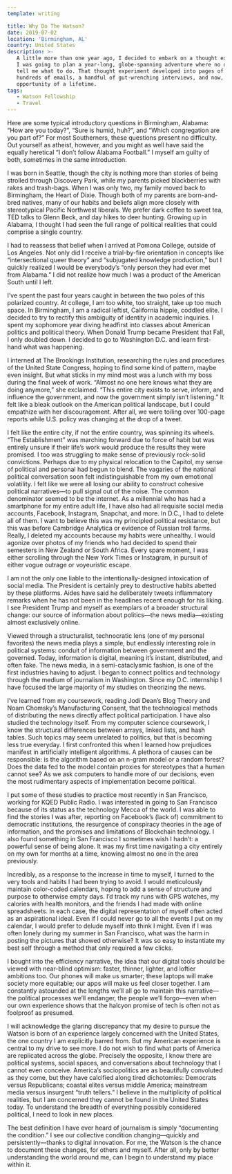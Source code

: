 ```yaml
---
template: writing

title: Why Do The Watson?
date: 2019-07-02
location: 'Birmingham, AL'
country: United States
description: >-
   A little more than one year ago, I decided to embark on a thought experiment.
   I was going to plan a year-long, globe-spanning adventure where no one could
   tell me what to do. That thought experiment developed into pages of writing,
   hundreds of emails, a handful of gut-wrenching interviews, and now, the
   opportunity of a lifetime.
tags:
   - Watson Fellowship
   - Travel
---
```


Here are some typical introductory questions in Birmingham, Alabama: “How are
you today?”, “Sure is humid, huh?”, and “Which congregation are you part of?”
For most Southerners, these questions present no difficulty. Out yourself as
atheist, however, and you might as well have said the equally heretical “I don’t
follow Alabama Football.” I myself am guilty of both, sometimes in the same
introduction.

I was born in Seattle, though the city is nothing more than stories of being
strolled through Discovery Park, while my parents picked blackberries with rakes
and trash-bags. When I was only two, my family moved back to Birmingham, the
Heart of Dixie. Though both of my parents are born-and-bred natives, many of our
habits and beliefs align more closely with stereotypical Pacific Northwest
liberals. We prefer dark coffee to sweet tea, TED talks to Glenn Beck, and day
hikes to deer hunting. Growing up in Alabama, I thought I had seen the full
range of political realities that could comprise a single country.

I had to reassess that belief when I arrived at Pomona College, outside of Los
Angeles. Not only did I receive a trial-by-fire orientation in concepts like
“intersectional queer theory” and “subjugated knowledge production,” but I
quickly realized I would be everybody’s “only person they had ever met from
Alabama.” I did not realize how much I was a product of the American South until
I left.

I’ve spent the past four years caught in between the two poles of this polarized
country. At college, I am too white, too straight, take up too much space. In
Birmingham, I am a radical leftist, California hippie, coddled elite. I decided
to try to rectify this ambiguity of identity in academic inquiries. I spent my
sophomore year diving headfirst into classes about American politics and
political theory. When Donald Trump became President that Fall, I only doubled
down. I decided to go to Washington D.C. and learn first-hand what was
happening.

I interned at The Brookings Institution, researching the rules and procedures of
the United State Congress, hoping to find some kind of pattern, maybe even
insight. But what sticks in my mind most was a lunch with my boss during the
final week of work. “Almost no one here knows what they are doing anymore,” she
exclaimed. “This entire city exists to serve, inform, and influence the
government, and now the government simply isn’t listening.” It felt like a bleak
outlook on the American political landscape, but I could empathize with her
discouragement. After all, we were toiling over 100-page reports while U.S.
policy was changing at the drop of a tweet.

I felt like the entire city, if not the entire country, was spinning its wheels.
“The Establishment” was marching forward due to force of habit but was entirely
unsure if their life’s work would produce the results they were promised. I too
was struggling to make sense of previously rock-solid convictions. Perhaps due
to my physical relocation to the Capitol, my sense of political and personal had
begun to blend. The vagaries of the national political conversation soon felt
indistinguishable from my own emotional volatility. I felt like we were all
losing our ability to construct cohesive political narratives—to pull signal out
of the noise. The common denominator seemed to be the internet. As a millennial
who has had a smartphone for my entire adult life, I have also had all requisite
social media accounts, Facebook, Instagram, Snapchat, and more. In D.C., I had
to delete all of them. I want to believe this was my principled political
resistance, but this was before Cambridge Analytica or evidence of Russian troll
farms. Really, I deleted my accounts because my habits were unhealthy. I would
agonize over photos of my friends who had decided to spend their semesters in
New Zealand or South Africa. Every spare moment, I was either scrolling through
the New York Times or Instagram, in pursuit of either vogue outrage or
voyeuristic escape.

I am not the only one liable to the intentionally-designed intoxication of
social media. The President is certainly prey to destructive habits abetted by
these platforms. Aides have said he deliberately tweets inflammatory remarks
when he has not been in the headlines recent enough for his liking. I see
President Trump and myself as exemplars of a broader structural change: our
source of information about politics—the news media—existing almost exclusively
online.

Viewed through a structuralist, technocratic lens (one of my personal favorites)
the news media plays a simple, but endlessly interesting role in political
systems: conduit of information between government and the governed. Today,
information is digital, meaning it’s instant, distributed, and often fake. The
news media, in a semi-cataclysmic fashion, is one of the first industries having
to adjust. I began to connect politics and technology through the medium of
journalism in Washington. Since my D.C. internship I have focused the large
majority of my studies on theorizing the news.

I’ve learned from my coursework, reading Jodi Dean’s Blog Theory and Noam
Chomsky’s Manufacturing Consent, that the technological methods of distributing
the news directly affect political participation. I have also studied the
technology itself. From my computer science coursework, I know the structural
differences between arrays, linked lists, and hash tables. Such topics may seem
unrelated to politics, but that is becoming less true everyday. I first
confronted this when I learned how prejudices manifest in artificially
intelligent algorithms. A plethora of causes can be responsible: is the
algorithm based on an n-gram model or a random forest? Does the data fed to the
model contain proxies for stereotypes that a human cannot see? As we ask
computers to handle more of our decisions, even the most rudimentary aspects of
implementation become political.

I put some of these studies to practice most recently in San Francisco, working
for KQED Public Radio. I was interested in going to San Francisco because of its
status as the technology Mecca of the world. I was able to find the stories I
was after, reporting on Facebook’s (lack of) commitment to democratic
institutions, the resurgence of conspiracy theories in the age of information,
and the promises and limitations of Blockchain technology. I also found
something in San Francisco I sometimes wish I hadn’t: a powerful sense of being
alone. It was my first time navigating a city entirely on my own for months at a
time, knowing almost no one in the area previously.

Incredibly, as a response to the increase in time to myself, I turned to the
very tools and habits I had been trying to avoid. I would meticulously maintain
color-coded calendars, hoping to add a sense of structure and purpose to
otherwise empty days. I’d track my runs with GPS watches, my calories with
health monitors, and the friends I had made with online spreadsheets. In each
case, the digital representation of myself often acted as an aspirational ideal.
Even if I could never go to all the events I put on my calendar, I would prefer
to delude myself into think I might. Even if I was often lonely during my summer
in San Francisco, what was the harm in posting the pictures that showed
otherwise? It was so easy to instantiate my best self through a method that only
required a few clicks.

I bought into the efficiency narrative, the idea that our digital tools should
be viewed with near-blind optimism: faster, thinner, lighter, and loftier
ambitions too. Our phones will make us smarter; these laptops will make society
more equitable; our apps will make us feel closer together. I am constantly
astounded at the lengths we’ll all go to maintain this narrative—the political
processes we’ll endanger, the people we’ll forgo—even when our own experience
shows that the halcyon promise of tech is often not as foolproof as presumed.

I will acknowledge the glaring discrepancy that my desire to pursue the Watson
is born of an experience largely concerned with the United States, the one
country I am explicitly barred from. But my American experience is central to my
drive to see more. I do not wish to find what parts of America are replicated
across the globe. Precisely the opposite, I know there are political systems,
social spaces, and conversations about technology that I cannot even conceive.
America’s sociopolitics are as beautifully convoluted as they come, but they
have calcified along tired dichotomies: Democrats versus Republicans; coastal
elites versus middle America; mainstream media versus insurgent “truth tellers.”
I believe in the multiplicity of political realities, but I am concerned they
cannot be found in the United States today. To understand the breadth of
everything possibly considered political, I need to look in new places.

The best definition I have ever heard of journalism is simply “documenting the
condition.” I see our collective condition changing—quickly and
persistently—thanks to digital innovation. For me, the Watson is the chance to
document these changes, for others and myself. After all, only by better
understanding the world around me, can I begin to understand my place within it.
